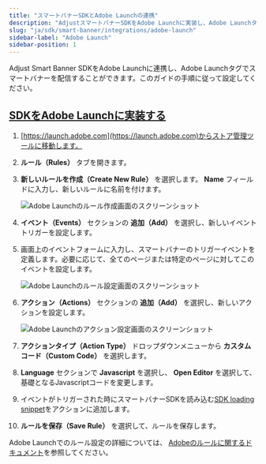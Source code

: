 ```yaml
---
title: "スマートバナーSDKとAdobe Launchの連携"
description: "AdjustスマートバナーSDKをAdobe Launchに実装し、Adobe Launchタグでスマートバナーを配信できます。"
slug: "ja/sdk/smart-banner/integrations/adobe-launch"
sidebar-label: "Adobe Launch"
sidebar-position: 1
---
```


Adjust Smart Banner SDKをAdobe Launchに連携し、Adobe Launchタグでスマートバナーを配信することができます。このガイドの手順に従って設定してください。

## [SDKをAdobe Launchに実装する](integrate-the-sdk-in-adobe-launch)

1. [https://launch.adobe.com](https://launch.adobe.com)からストア管理ツールに移動します。

2. **ルール（Rules）** タブを開きます。

3. **新しいルールを作成（Create New Rule）** を選択します。 **Name** フィールドに入力し、新しいルールに名前を付けます。

   ![Adobe Launchのルール作成画面のスクリーンショット](@images/smart-banner-sdk/adobe-launch/1-create-rule.png)

4. **イベント（Events）** セクションの **追加（Add）** を選択し、新しいイベントトリガーを設定します。

5. 画面上のイベントフォームに入力し、スマートバナーのトリガーイベントを定義します。必要に応じて、全てのページまたは特定のページに対してこのイベントを設定します。

   ![Adobe Launchのルール設定画面のスクリーンショット](@images/smart-banner-sdk/adobe-launch/2-trigger-event.png)

6. **アクション（Actions）** セクションの **追加（Add）** を選択し、新しいアクションを設定します。

   ![Adobe Launchのアクション設定画面のスクリーンショット](@images/smart-banner-sdk/adobe-launch/3-action-setup.png)

7. **アクションタイプ（Action Type）** ドロップダウンメニューから **カスタムコード（Custom Code）** を選択します。

8. **Language** セクションで **Javascript** を選択し、 **Open Editor** を選択して、基礎となるJavascriptコードを変更します。

9. イベントがトリガーされた時にスマートバナーSDKを読み込む[SDK loading snippet](/en/sdk/smart-banner#using-a-cdn)をアクションに追加します。

10.   **ルールを保存（Save Rule）** を選択して、ルールを保存します。

Adobe Launchでのルール設定の詳細については、 [Adobeのルールに関するドキュメント](https://experienceleague.adobe.com/docs/experience-platform/tags/ui/rules.html)を参照してください。
